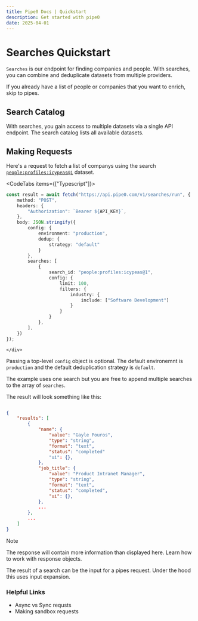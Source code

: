 ```yaml
---
title: Pipe0 Docs | Quickstart
description: Get started with pipe0
date: 2025-04-01
---
```



# Searches Quickstart

`Searches` is our endpoint for finding companies and people.
With searches, you can combine and deduplicate datasets from multiple providers.

If you already have a list of people or companies that you want to enrich, skip to <AppLink linkType="pipesQuickstart">pipes</AppLink>.


## Search Catalog

With searches, you gain access to multiple datasets via a single API endpoint. The <AppLink linkType="searchCatalog">search catalog</AppLink> 
lists all available datasets.

## Making Requests

Here's a request to fetch a list of companys using the search [`people:profiles:icypeas@1`]() dataset.

<CodeTabs items={["Typescript"]}>
    <div>
```typescript
const result = await fetch("https://api.pipe0.com/v1/searches/run", {
    method: "POST",
    headers: {
        "Authorization": `Bearer ${API_KEY}`,
    },
    body: JSON.stringify({
        config: {
            environment: "production",
            dedup: {
                strategy: "default"
            }
        },
        searches: [
            {
                search_id: "people:profiles:icypeas@1",
                config: {
                    limit: 100,
                    filters: {
                        industry: {
                            include: ["Software Development"]
                        }
                    }
                }
            },
        ],
    })
});
```
    </div>
</CodeTabs>

Passing a top-level `config` object is optional. The default environemnt is `production` and the default deduplication strategy is `default`.

The example uses one search but you are free to append multiple searches to the array of `searches`.

The result will look something like this:

```json

{
	"results": [
		{
			"name": {
				"value": "Gayle Pouros",
                "type": "string",
				"format": "text",
				"status": "completed"
				"ui": {},
			},
			"job_title": {
				"value": "Product Intranet Manager",
                "type": "string",
				"format": "text",
				"status": "completed",
				"ui": {},
			},
            ...
		},
		...
	]
}
```

> [!NOTE]
>
> The response will contain more information than displayed here. Learn how to work with <AppLink linkType="pipelineResponse">response objects</AppLink>.

The result of a search can be the input for a <AppLink linkType="pipesQuickstart">pipes request</AppLink>. Under the hood this uses <AppLink linkType="inputExpansion">input expansion</AppLink>.

### Helpful Links

- <AppLink linkType="async">Async vs Sync requsts</AppLink>
- <AppLink linkType="testMode">Making sandbox requests</AppLink>


